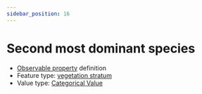 ```yaml
---
sidebar_position: 16
---
```



# Second most dominant species

- [Observable property](/viewers/dawe-vocabs?uri=https://linked.data.gov.au/def/nrm/909557e9-782f-45ea-8e89-8cf17a2c6ca6) definition
- Feature type: [vegetation stratum](http://linked.data.gov.au/def/tern-cv/32834f36-a478-45be-97f4-ff2ff51e9f5c)
- Value type: [Categorical Value](https://w3id.org/tern/ontologies/tern/CategoricalValue)

<Example
  protocolModule="plot-description"
  observableProperty="https://linked.data.gov.au/def/nrm/909557e9-782f-45ea-8e89-8cf17a2c6ca6"
/>

